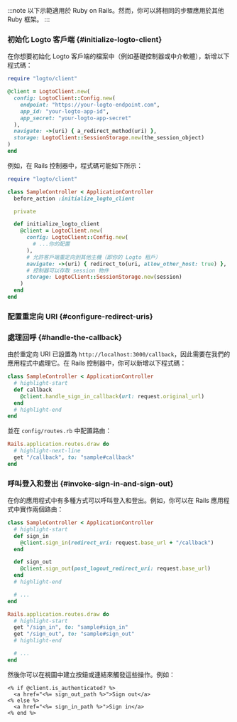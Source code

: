 
:::note
以下示範適用於 Ruby on Rails。然而，你可以將相同的步驟應用於其他 Ruby 框架。
:::

### 初始化 Logto 客戶端 \{#initialize-logto-client}

在你想要初始化 Logto 客戶端的檔案中（例如基礎控制器或中介軟體），新增以下程式碼：

```ruby
require "logto/client"

@client = LogtoClient.new(
  config: LogtoClient::Config.new(
    endpoint: "https://your-logto-endpoint.com",
    app_id: "your-logto-app-id",
    app_secret: "your-logto-app-secret"
  ),
  navigate: ->(uri) { a_redirect_method(uri) },
  storage: LogtoClient::SessionStorage.new(the_session_object)
)
end
```

例如，在 Rails 控制器中，程式碼可能如下所示：

```ruby title="app/controllers/sample_controller.rb"
require "logto/client"

class SampleController < ApplicationController
  before_action :initialize_logto_client

  private

  def initialize_logto_client
    @client = LogtoClient.new(
      config: LogtoClient::Config.new(
        # ...你的配置
      ),
      # 允許客戶端重定向到其他主機（即你的 Logto 租戶）
      navigate: ->(uri) { redirect_to(uri, allow_other_host: true) },
      # 控制器可以存取 session 物件
      storage: LogtoClient::SessionStorage.new(session)
    )
  end
end
```

### 配置重定向 URI \{#configure-redirect-uris}

<SignInFlowSummary />

<AssumingUrl />

<WebConfigureRedirectUris />

### 處理回呼 \{#handle-the-callback}

由於重定向 URI 已設置為 `http://localhost:3000/callback`，因此需要在我們的應用程式中處理它。在 Rails 控制器中，你可以新增以下程式碼：

```ruby title="app/controllers/sample_controller.rb"
class SampleController < ApplicationController
  # highlight-start
  def callback
    @client.handle_sign_in_callback(url: request.original_url)
  end
  # highlight-end
end
```

並在 `config/routes.rb` 中配置路由：

```ruby title="config/routes.rb"
Rails.application.routes.draw do
  # highlight-next-line
  get "/callback", to: "sample#callback"
end
```

### 呼叫登入和登出 \{#invoke-sign-in-and-sign-out}

在你的應用程式中有多種方式可以呼叫登入和登出。例如，你可以在 Rails 應用程式中實作兩個路由：

```ruby title="app/controllers/sample_controller.rb"
class SampleController < ApplicationController
  # highlight-start
  def sign_in
    @client.sign_in(redirect_uri: request.base_url + "/callback")
  end

  def sign_out
    @client.sign_out(post_logout_redirect_uri: request.base_url)
  end
  # highlight-end

  # ...
end
```

```ruby title="config/routes.rb"
Rails.application.routes.draw do
  # highlight-start
  get "/sign_in", to: "sample#sign_in"
  get "/sign_out", to: "sample#sign_out"
  # highlight-end

  # ...
end
```

然後你可以在視圖中建立按鈕或連結來觸發這些操作。例如：

```erb title="app/views/sample/index.html.erb"
<% if @client.is_authenticated? %>
  <a href="<%= sign_out_path %>">Sign out</a>
<% else %>
  <a href="<%= sign_in_path %>">Sign in</a>
<% end %>
```

<Checkpoint />
